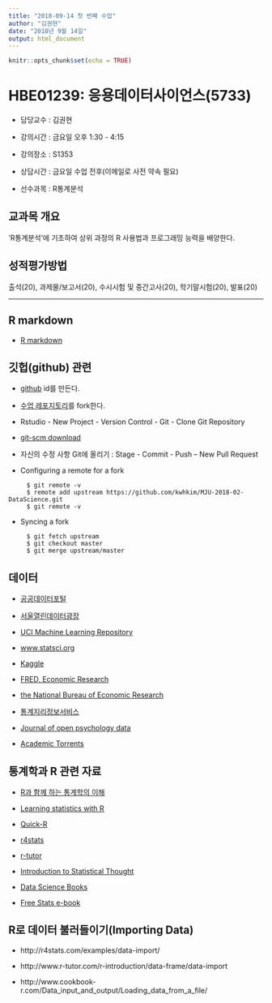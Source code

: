 ```yaml
---
title: "2018-09-14 첫 번째 수업"
author: "김권현"
date: "2018년 9월 14일"
output: html_document
---
```


```r
knitr::opts_chunk$set(echo = TRUE)
```

# HBE01239: 응용데이터사이언스(5733)

* 담당교수 : 김권현

* 강의시간 : 금요일 오후 1:30 - 4:15

* 강의장소 : S1353

* 상담시간 : 금요일 수업 전후(이메일로 사전 약속 필요)

* 선수과목 : R통계분석

## 교과목 개요

'R통계분석'에 기초하여 상위 과정의 R 사용법과 프로그래밍 능력을 배양한다. 

## 성적평가방법

출석(20), 과제물/보고서(20), 수시시험 및 중간고사(20), 학기말시험(20), 발표(20)

***

## R markdown

* [R markdown](https://rmarkdown.rstudio.com/lesson-1.html)


## 깃헙(github) 관련

* [github](https://github.com/) id를 만든다.

* [수업 레포지토리](https://github.com/kwhkim/MJU-2018-02-DataScience)를 fork한다.

* Rstudio - New Project - Version Control - Git - Clone Git Repository

* [git-scm download](https://git-scm.com/downloads)

* 자신의 수정 사항 Git에 올리기 : Stage - Commit - Push -- New Pull Request

* Configuring a remote for a fork

```
     $ git remote -v
     $ remote add upstream https://github.com/kwhkim/MJU-2018-02-DataScience.git
     $ git remote -v
```
  
* Syncing a fork

```
     $ git fetch upstream
     $ git checkout master
     $ git merge upstream/master
```


## 데이터

* [공공데이터포털](https://www.data.go.kr/)

* [서울열린데이터광장](http://data.seoul.go.kr/)

* [UCI Machine Learning Repository](https://archive.ics.uci.edu/ml/index.php)

* [www.statsci.org](www.statsci.org)

* [Kaggle](https://www.kaggle.com/)

* [FRED, Economic Research](https://fred.stlouisfed.org/)

* [the National Bureau of Economic Research](http://www.nber.org/data/)

* [통계지리정보서비스](https://sgis.kostat.go.kr/view/index)

* [Journal of open psychology data](https://openpsychologydata.metajnl.com/)

* [Academic Torrents](http://academictorrents.com/)


## 통계학과 R 관련 자료

* [R과 함께 하는 통계학의 이해](http://www.bigbook.or.kr/bbs/bbs/board.php?bo_table=bo16&sca=&sfl=wr_subject&stx=%C5%EB%B0%E8%C7%D0%C0%C7+%C0%CC%C7%D8&x=0&y=0)

* [Learning statistics with R](http://www.fon.hum.uva.nl/paul/lot2015/Navarro2014.pdf)

* [Quick-R](https://www.statmethods.net/about/sitemap.html)

* [r4stats](http://r4stats.com)

* [r-tutor](www.r-tutor.com)

* [Introduction to Statistical Thought](http://people.math.umass.edu/~lavine/Book/book.pdf)

* [Data Science Books](http://www.wzchen.com/data-science-books/)

* [Free Stats e-book](https://www.r-statistics.com/2009/10/free-statistics-e-books-for-download/)


## R로 데이터 불러들이기(Importing Data)

* http://r4stats.com/examples/data-import/

* http://www.r-tutor.com/r-introduction/data-frame/data-import

* http://www.cookbook-r.com/Data_input_and_output/Loading_data_from_a_file/





